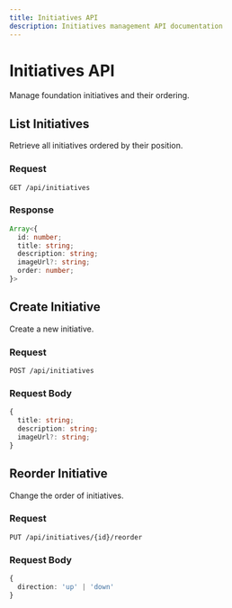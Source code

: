 ```yaml
---
title: Initiatives API
description: Initiatives management API documentation
---
```


# Initiatives API

Manage foundation initiatives and their ordering.

## List Initiatives

Retrieve all initiatives ordered by their position.

### Request
```http
GET /api/initiatives
```

### Response
```typescript
Array<{
  id: number;
  title: string;
  description: string;
  imageUrl?: string;
  order: number;
}>
```

## Create Initiative

Create a new initiative.

### Request
```http
POST /api/initiatives
```

### Request Body
```typescript
{
  title: string;
  description: string;
  imageUrl?: string;
}
```

## Reorder Initiative

Change the order of initiatives.

### Request
```http
PUT /api/initiatives/{id}/reorder
```

### Request Body
```typescript
{
  direction: 'up' | 'down'
}
``` 